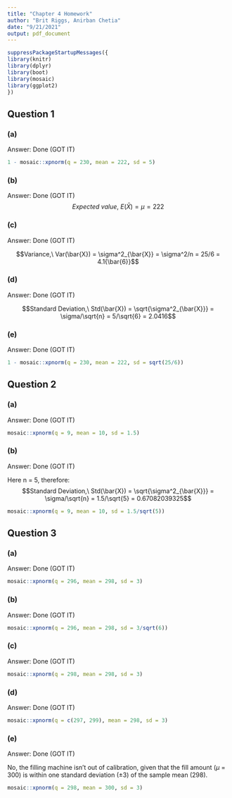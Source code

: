 ```yaml
---
title: "Chapter 4 Homework"
author: "Brit Riggs, Anirban Chetia"
date: "9/21/2021"
output: pdf_document
---
```


```r
suppressPackageStartupMessages({
library(knitr)
library(dplyr)
library(boot)
library(mosaic)
library(ggplot2)
})
```

## Question 1

### (a)
Answer: Done (GOT IT)

```r
1 - mosaic::xpnorm(q = 230, mean = 222, sd = 5)
```

### (b)
Answer: Done (GOT IT)
$$
Expected\ value,\ E(\bar{X}) = \mu = 222
$$

### (c)
Answer: Done (GOT IT)

$$Variance,\ Var(\bar{X}) = \sigma^2_{\bar{X}} = \sigma^2/n = 25/6 = 4.1{\bar{6}}$$

### (d)
Answer: Done (GOT IT)

$$Standard Deviation,\ Std(\bar{X}) = \sqrt{\sigma^2_{\bar{X}}} = \sigma/\sqrt{n} = 5/\sqrt{6} = 2.0416$$

### (e)
Answer: Done (GOT IT)

```r
1 - mosaic::xpnorm(q = 230, mean = 222, sd = sqrt(25/6))
```

## Question 2

### (a)
Answer: Done (GOT IT)

```r
mosaic::xpnorm(q = 9, mean = 10, sd = 1.5)
```

### (b)
Answer: Done (GOT IT)

Here n = 5, therefore:
$$Standard Deviation,\ Std(\bar{X}) = \sqrt{\sigma^2_{\bar{X}}} = \sigma/\sqrt{n} = 1.5/\sqrt{5} = 0.67082039325$$

```r
mosaic::xpnorm(q = 9, mean = 10, sd = 1.5/sqrt(5))
```

## Question 3

### (a)
Answer: Done (GOT IT)

```r
mosaic::xpnorm(q = 296, mean = 298, sd = 3)
```

### (b)
Answer: Done (GOT IT)

```r
mosaic::xpnorm(q = 296, mean = 298, sd = 3/sqrt(6))
```

### (c)
Answer: Done (GOT IT)

```r
mosaic::xpnorm(q = 298, mean = 298, sd = 3)
```

### (d)
Answer: Done (GOT IT)

```r
mosaic::xpnorm(q = c(297, 299), mean = 298, sd = 3)
```

### (e)
Answer: Done (GOT IT)

No, the filling machine isn't out of calibration, given that the fill amount ($\mu$ = 300) is within one standard deviation (±3) of the sample mean (298).
```r
mosaic::xpnorm(q = 298, mean = 300, sd = 3)
```
